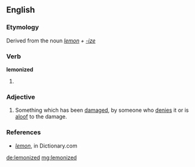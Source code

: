 ==English==

===Etymology===
Derived from the noun ''[[lemon]] + [[-ize]]''

===Verb===
'''lemonized'''

# {{past of|[[lemonize]]}}

===Adjective===
{{en-adj}}

#  Something which has been [[damaged]], by someone who [[denies]] it or is [[aloof]] to the damage.

===References===
*''[http://dictionary.reference.com/browse/lemon lemon]'', in Dictionary.com

[[de:lemonized]]
[[mg:lemonized]]